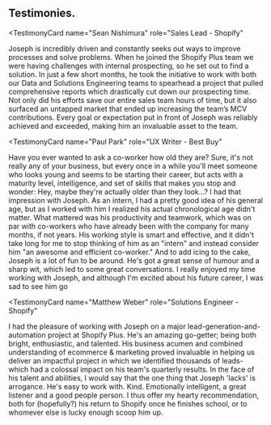 <h2 id="testimony">Testimonies.</h2>

<TestimonyCard
  name="Sean Nishimura"
  role="Sales Lead - Shopify"
>
Joseph is incredibly driven and constantly seeks out ways to improve processes and solve problems. When he joined the Shopify Plus team we were having challenges with internal prospecting, so he set out to find a solution. In just a few short months, he took the initiative to work with both our Data and Solutions Engineering teams to spearhead a project that pulled comprehensive reports which drastically cut down our prospecting time. Not only did his efforts save our entire sales team hours of time, but it also surfaced an untapped market that ended up increasing the team’s MCV contributions. Every goal or expectation put in front of Joseph was reliably achieved and exceeded, making him an invaluable asset to the team.
</TestimonyCard>

<TestimonyCard
  name="Paul Park"
  role="UX Writer - Best Buy"
>
Have you ever wanted to ask a co-worker how old they are? Sure, it's not really any of your business, but every once in a while you'll meet someone who looks young and seems to be starting their career, but acts with a maturity level, intelligence, and set of skills that makes you stop and wonder: Hey, maybe they're actually older than they look...?  I had that impression with Joseph. As an intern, I had a pretty good idea of his general age, but as I worked with him I realized his actual chronological age didn't matter. What mattered was his productivity and teamwork, which was on par with co-workers who have already been with the company for many months, if not years. His working style is smart and effective, and it didn't take long for me to stop thinking of him as an "intern" and instead consider him "an awesome and efficient co-worker."   And to add icing to the cake, Joseph is a lot of fun to be around. He's got a great sense of humour and a sharp wit, which led to some great conversations. I really enjoyed my time working with Joseph, and although I'm excited about his future career, I was sad to see him go
</TestimonyCard>

<TestimonyCard
  name="Matthew Weber"
  role="Solutions Engineer - Shopify"
>
I had the pleasure of working with Joseph on a major lead-generation-and-automation project at Shopify Plus.   He's an amazing go-getter; being both bright, enthusiastic, and talented.   His business acumen and combined understanding of ecommerce & marketing proved invaluable in helping us deliver an impactful project in which we identified thousands of leads- which had a colossal impact on his team's quarterly results.  In the face of his talent and abilities, I would say that the one thing that Joseph 'lacks' is arrogance. He's easy to work with. Kind. Emotionally intelligent, a great listener and a good people person.  I thus offer my hearty recommendation, both for (hopefully?) his return to Shopify once he finishes school, or to whomever else is lucky enough scoop him up.</TestimonyCard>